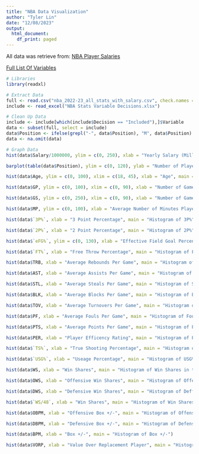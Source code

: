 ---
title: "NBA Data Visualization"
author: "Tyler Lin"
date: "12/08/2023"
output:
  html_document:
    df_print: paged
---

All data was retrieve from: [NBA Player Salaries](https://www.kaggle.com/datasets/jamiewelsh2/nba-player-salaries-2022-23-season?select=nba_2022-23_all_stats_with_salary.csv) 

[Full List Of Variables](https://docs.google.com/document/d/178A2UeYJJhzocjRaNXQU9IXSAzRg-9vEtHH62ep-XTI/edit?usp=sharing)

```{r}
# Libraries
library(readxl)

# Extract Data
full <- read.csv("nba_2022-23_all_stats_with_salary.csv", check.names = FALSE)
include <- read_excel("NBA Stats Variable Decisions.xlsx")

# Clean Up Data
include <- include[which(include$Decision == "Included"),]$Variable
data <- subset(full, select = include)
data$Position <- ifelse(grepl("-", data$Position), "M", data$Position)
data <- na.omit(data)

# Graph Data
hist(data$Salary/1000000, ylim = c(0, 250), xlab = "Yearly Salary (Millions)", main = "Histogram of NBA Players Yearly Salary")

barplot(table(data$Position), ylim = c(0, 120), ylab = "Number of Players", xlab = "Position", main = "NBA Position Distribution")

hist(data$Age, ylim = c(0, 100), xlim = c(18, 45), xlab = "Age", main = "Histogram of NBA Player Age")

hist(data$GP, ylim = c(0, 100), xlim = c(0, 90), xlab = "Number of Games Played In 2023 Season", main = "Histogram of Number of Games Played")

hist(data$GS, ylim = c(0, 250), xlim = c(0, 90), xlab = "Number of Games Started In 2023 Season", main = "Histogram of Number of Games Started")

hist(data$MP, ylim = c(0, 100), xlab = "Average Number of Minutes Played Per Game", main = "Histogram of Minuites Played Per Game")

hist(data$`3P%`, xlab = "3 Point Percentage", main = "Histogram of 3P%")

hist(data$`2P%`, xlab = "2 Point Percentage", main = "Histogram of 2P%")

hist(data$`eFG%`, ylim = c(0, 130), xlab = "Effective Field Goal Percentage", main = "Histogram of eFG%")

hist(data$`FT%`, xlab = "Free Throw Percentage", main = "Histogram of FT%")

hist(data$TRB, xlab = "Average Rebounds Per Game", main = "Histogram of Rebounding in the NBA")

hist(data$AST, xlab = "Average Assists Per Game", main = "Histogram of Assists in the NBA")

hist(data$STL, xlab = "Average Steals Per Game", main = "Histogram of Steals in the NBA")

hist(data$BLK, xlab = "Average Blocks Per Game", main = "Histogram of Blocks in the NBA")

hist(data$TOV, xlab = "Average Turnovers Per Game", main = "Histogram of Turnovers in the NBA")

hist(data$PF, xlab = "Average Fouls Per Game", main = "Histogram of Fouls in the NBA")

hist(data$PTS, xlab = "Average Points Per Game", main = "Histogram of Points in the NBA")

hist(data$PER, xlab = "Player Efficency Rating", main = "Histogram of PER")

hist(data$`TS%`, xlab = "True Shooting Percentage", main = "Histogram of TS%")

hist(data$`USG%`, xlab = "Useage Percentage", main = "Histogram of USG%")

hist(data$WS, xlab = "Win Shares", main = "Histogram of Win Shares in the NBA")

hist(data$OWS, xlab = "Offensive Win Shares", main = "Histogram of Offensive Win Shares in the NBA")

hist(data$DWS, xlab = "Defensive Win Shares", main = "Histogram of Deffensive Win Shares in the NBA")

hist(data$`WS/48`, xlab = "Win Shares", main = "Histogram of Win Shares Per 48 min in the NBA")

hist(data$OBPM, xlab = "Offensive Box +/-", main = "Histogram of Offensive Box +/-")

hist(data$DBPM, xlab = "Defensive Box +/-", main = "Histogram of Defensive Box +/-")

hist(data$BPM, xlab = "Box +/-", main = "Histogram of Box +/-")

hist(data$VORP, xlab = "Value Over Replacement Player", main = "Histogram of VORP")
```